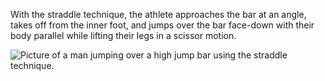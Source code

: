 
With the straddle technique, the athlete approaches the bar at an angle, takes off from the inner foot, and jumps over the bar face-down with their body parallel while lifting their legs in a scissor motion.

<Image
  className="border border-gray-6 rounded-xl bg-gray-2 overflow-hidden my-0"
  src="/static/blog/self-taught/straddle.webp"
  alt="Picture of a man jumping over a high jump bar using the straddle technique."
  width={789}
  height={489}
/>
